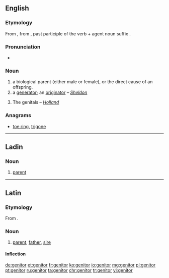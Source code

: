 ==English==

===Etymology===
From {{etyl|la|en}} {{term|genitor|lang=la}}, from {{term|genitus|lang=la}}, past participle of the verb {{term/t|la|gignō}} + agent noun suffix {{term|-or|lang=la}}.

===Pronunciation===
* {{IPA|/ˈdʒɛnɪtə(r)/|lang=en}}

===Noun===
{{en-noun}}

# a biological parent (either male or female), or the direct cause of an offspring.
# a [[generator]]; an [[originator]] – ''[[Sheldon]]''
# {{context|obsolete|in the plural|lang=en}} The genitals – ''[[Holland]]''

===Anagrams===
* [[toe ring#English|toe ring]], [[trigone#English|trigone]]
----
==Ladin==

===Noun===
{{lld-noun|m|genitores}}

# [[parent]]
----
==Latin==

===Etymology===
From {{etyl|ine-pro|la}} {{term/t|ine-pro|*ǵénh₁tōr||parent}}.

===Noun===
{{la-noun|genitor|genitoris|genitōris|m|third}}

# [[parent]], [[father]], [[sire]]

====Inflection====
{{la-decl-3rd|genitor|genitōr}}

[[de:genitor]]
[[et:genitor]]
[[fr:genitor]]
[[ko:genitor]]
[[io:genitor]]
[[mg:genitor]]
[[pl:genitor]]
[[pt:genitor]]
[[ru:genitor]]
[[ta:genitor]]
[[chr:genitor]]
[[tr:genitor]]
[[vi:genitor]]
